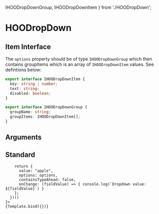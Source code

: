   IHOODropDownGroup,
  IHOODropDownItem
} from './HOODropDown';

<Meta title="Atoms/Input/HOODropDown" component={HOODropDown} />

# HOODropDown

## Item Interface
The `options` property should be of type `IHOODropDownGroup` which then contains 
groupItems which is an array of `IHOODropDownItem` values. See defintions below:

```ts
export interface IHOODropDownItem {
  key: string | number;
  text: string;
  disabled: boolean;
}

export interface IHOODropDownGroup {
  groupName: string;
  groupItems: IHOODropDownItem[];
}
```

## Arguments

<ArgsTable of={HOODropDown} />


## Standard
<Canvas>
  <Story 
    name="Standard"
    args = { 
      (function () {
        const groupItems = [{ key: "apple", text: "Apple", disabled: false }, { key: "orange", text: "Orange", disabled: false }];
        const options = [{ groupName: "", groupItems: groupItems }];

        return {
          value: "apple",
          options: options,
          containsTypeAhead: false,
          onChange: (fieldValue) => { console.log(`Dropdown value: ${fieldValue}`) }
        };
      })()      
    }>
    {Template.bind({})}
  </Story>
</Canvas>
